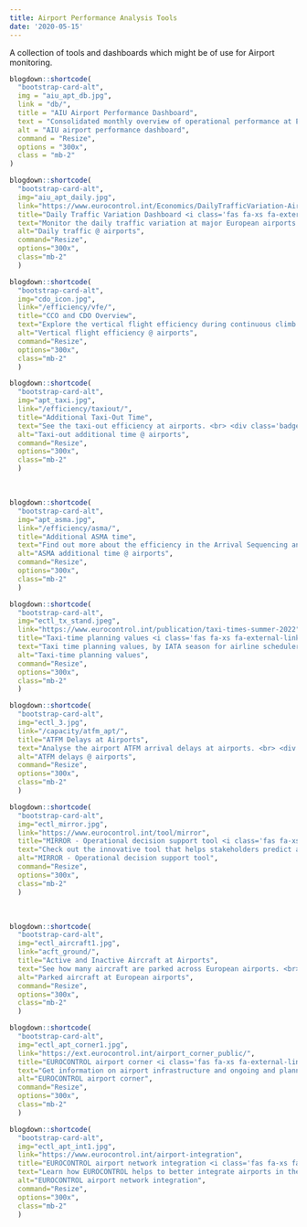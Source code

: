 ```yaml
---
title: Airport Performance Analysis Tools
date: '2020-05-15'
---
```

A collection of tools and dashboards which might be of use for Airport monitoring. 
<br>


::: {class="container"}
:::: {class="row"}
::::: {class="card-deck"}

```r
blogdown::shortcode(
  "bootstrap-card-alt",
  img = "aiu_apt_db.jpg",
  link = "db/",
  title = "AIU Airport Performance Dashboard",
  text = "Consolidated monthly overview of operational performance at European airports across a wide spectrum of indicators. <br> <div class='badge-container'><span class='badge badge-secondary'>General Performance</span></div>",
  alt = "AIU airport performance dashboard",
  command = "Resize",
  options = "300x",
  class = "mb-2"
)
```


```r
blogdown::shortcode(
  "bootstrap-card-alt",
  img="aiu_apt_daily.jpg",
  link="https://www.eurocontrol.int/Economics/DailyTrafficVariation-Airports.html",
  title="Daily Traffic Variation Dashboard <i class='fas fa-xs fa-external-link-alt'></i>",
  text="Monitor the daily traffic variation at major European airports. <br> <div class='badge-container'><span class='badge badge-primary'>Traffic</span></div>", 
  alt="Daily traffic @ airports", 
  command="Resize", 
  options="300x", 
  class="mb-2"
  )
```




```r
blogdown::shortcode(
  "bootstrap-card-alt",
  img="cdo_icon.jpg",
  link="/efficiency/vfe/",
  title="CCO and CDO Overview",
  text="Explore the vertical flight efficiency during continuous climb (CCO) and descent (CDO) operations. <br> <div class='badge-container'><span class='badge badge-info'>Efficiency</span></div>", 
  alt="Vertical flight efficiency @ airports", 
  command="Resize", 
  options="300x", 
  class="mb-2"
  )
```

```r
blogdown::shortcode(
  "bootstrap-card-alt",
  img="apt_taxi.jpg",
  link="/efficiency/taxiout/",
  title="Additional Taxi-Out Time",
  text="See the taxi-out efficiency at airports. <br> <div class='badge-container'><span class='badge badge-info'>Efficiency</span></div>", 
  alt="Taxi-out additional time @ airports", 
  command="Resize", 
  options="300x", 
  class="mb-2"
  )
```

:::::
::::
:::

<br>

::: {class="container"}
:::: {class="row"}
::::: {class="card-deck"}


```r
blogdown::shortcode(
  "bootstrap-card-alt",
  img="apt_asma.jpg",
  link="/efficiency/asma/",
  title="Additional ASMA time",
  text="Find out more about the efficiency in the Arrival Sequencing and Metering Area (ASMA) around airports. <br> <div class='badge-container'><span class='badge badge-info'>Efficiency</span></div>", 
  alt="ASMA additional time @ airports", 
  command="Resize", 
  options="300x", 
  class="mb-2"
  )
```


```r
blogdown::shortcode(
  "bootstrap-card-alt",
  img="ectl_tx_stand.jpeg",
  link="https://www.eurocontrol.int/publication/taxi-times-summer-2022",
  title="Taxi-time planning values <i class='fas fa-xs fa-external-link-alt'></i>",
  text="Taxi time planning values, by IATA season for airline schedulers. <br> <div class='badge-container'><span class='badge badge-warning'>Capacity & Delays</span></div>", 
  alt="Taxi-time planning values", 
  command="Resize", 
  options="300x", 
  class="mb-2"
  )
```

```r
blogdown::shortcode(
  "bootstrap-card-alt",
  img="ectl_3.jpg",
  link="/capacity/atfm_apt/",
  title="ATFM Delays at Airports",
  text="Analyse the airport ATFM arrival delays at airports. <br> <div class='badge-container'><span class='badge badge-warning'>Capacity & Delays</span></div>", 
  alt="ATFM delays @ airports", 
  command="Resize", 
  options="300x", 
  class="mb-2"
  )
```

```r
blogdown::shortcode(
  "bootstrap-card-alt",
  img="ectl_mirror.jpg",
  link="https://www.eurocontrol.int/tool/mirror",
  title="MIRROR - Operational decision support tool <i class='fas fa-xs fa-external-link-alt'></i>",
  text="Check out the innovative tool that helps stakeholders predict and mitigate delays. <br> <div class='badge-container'><span class='badge badge-warning'>Capacity & Delays</span></div>", 
  alt="MIRROR - Operational decision support tool", 
  command="Resize", 
  options="300x", 
  class="mb-2"
  )
```

:::::
::::
:::

<br>

::: {class="container"}
:::: {class="row"}
::::: {class="card-deck"}

```r
blogdown::shortcode(
  "bootstrap-card-alt",
  img="ectl_aircraft1.jpg",
  link="acft_ground/",
  title="Active and Inactive Aircraft at Airports",
  text="See how many aircraft are parked across European airports. <br> <div class='badge-container'><span class='badge badge-secondary'>General Performance</span></div>", 
  alt="Parked aircraft at European airports", 
  command="Resize", 
  options="300x", 
  class="mb-2"
  )
```


```r
blogdown::shortcode(
  "bootstrap-card-alt",
  img="ectl_apt_corner1.jpg",
  link="https://ext.eurocontrol.int/airport_corner_public/",
  title="EUROCONTROL airport corner <i class='fas fa-xs fa-external-link-alt'></i>",
  text="Get information on airport infrastructure and ongoing and planned activities. <div class='badge-container'><span class='badge badge-secondary'>General Performance</span></div>", 
  alt="EUROCONTROL airport corner", 
  command="Resize", 
  options="300x", 
  class="mb-2"
  )
```

```r
blogdown::shortcode(
  "bootstrap-card-alt",
  img="ectl_apt_int1.jpg",
  link="https://www.eurocontrol.int/airport-integration",
  title="EUROCONTROL airport network integration <i class='fas fa-xs fa-external-link-alt'></i>",
  text="Learn how EUROCONTROL helps to better integrate airports in the ATM network. <br> <div class='badge-container'><span class='badge badge-secondary'>General Performance</span></div>", 
  alt="EUROCONTROL airport network integration", 
  command="Resize", 
  options="300x", 
  class="mb-2"
  )
```


:::::
::::
:::

<style>
.card-deck .card .badge-container {
  position: absolute;
  bottom: 0.75rem;
  left: 1.2rem;
  display: block;
}
</style>


<script>
    function resizeIframe(obj) {
      obj.style.height = obj.contentWindow.document.documentElement.scrollHeight + 'px';
    }
  </script>
<style type="text/css">
.img-responsive {
    margin: 0 auto;
    max-width: 75%
}

.resp-container {
    position: relative;
    overflow: hidden;
    padding-top: 60.0%;
}

.resp-iframe {
    position: absolute;
    top: 0;
    left: 0;
    width: 100%;
    height: 150%;
    border: 0;
}
</style>